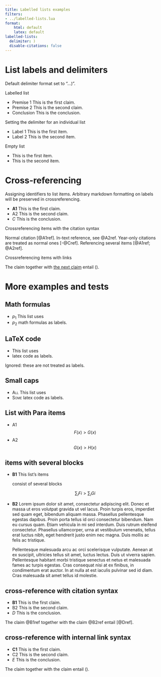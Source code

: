 ```yaml
---
title: Labelled lists examples
filters:
- ../labelled-lists.lua
format:
    html: default
    latex: default
labelled-lists:
  delimiter: )
  disable-citations: false
---
```


# List labels and delimiters

Default delimiter format set to  "...)".

Labelled list

* [Premise 1]{} This is the first claim.
* [Premise 2]{} This is the second claim.
* [Conclusion]{} This is the conclusion.

Setting the delimiter for an individual list

* [Label 1]{delimiter='**%1**'} This is the first item.
* [Label 2]{} This is the second item.

Empty list

* []{delimiter=''} This is the first item.
* []{} This is the second item.

# Cross-referencing

Assigning identifiers to list items. Arbitrary markdown formatting on
labels will be preserved in crossreferencing.

* [**A1**]{#A1ref} This is the first claim.
* [A2]{#A2ref} This is the second claim.
* [*C*]{#Cref} This is the conclusion.

Crossreferencing items with the citation syntax

Normal citation [@A1ref]. In-text reference, see @A2ref. Year-only
citations are treated as normal ones [-@Cref]. Referencing several
items [@A1ref; @A2ref].

Crossreferencing items with links

The claim [](#A1ref) together with [the next claim](#A2ref) 
entail ([](#Cref)).

# More examples and tests

## Math formulas

* [$p_1$]{} This list uses
* [$p_2$]{} math formulas as labels.

## LaTeX code

* [\textbf{a}]{} This list uses
* [\textbf{b}]{} latex code as labels.

Ignored: these are not treated as labels.

## Small caps

* [[All]{.smallcaps}]{} This list uses
* [[Some]{.smallcaps}]{} latex code as labels.

## List with Para items

* [A1]{} $$F(x) > G(x)$$
* [A2]{} $$G(x) > H(x)$$

## items with several blocks

* [**B1**]{} This list's items

    consist of several blocks

    $$\sum_i Fi > \sum_i Gi$$

* [**B2**]{} Lorem ipsum dolor sit amet, consectetur adipiscing elit. Donec et
  massa ut eros volutpat gravida ut vel lacus. Proin turpis eros, imperdiet sed
  quam eget, bibendum aliquam massa. Phasellus pellentesque egestas dapibus.
  Proin porta tellus id orci consectetur bibendum. Nam eu cursus quam. Etiam
  vehicula in mi sed interdum. Duis rutrum eleifend consectetur. Phasellus
  ullamcorper, urna at vestibulum venenatis, tellus erat luctus nibh, eget
  hendrerit justo enim nec magna. Duis mollis ac felis ac tristique.

  Pellentesque malesuada arcu ac orci scelerisque vulputate. Aenean at ex
  suscipit, ultricies tellus sit amet, luctus lectus. Duis ut viverra sapien.
  Pellentesque habitant morbi tristique senectus et netus et malesuada fames ac
  turpis egestas. Cras consequat nisi at ex finibus, in condimentum erat auctor.
  In at nulla at est iaculis pulvinar sed id diam. Cras malesuada sit amet tellus id molestie.

## cross-reference with citation syntax

* [**B1**]{#B1ref} This is the first claim.
* [B2]{#B2ref} This is the second claim.
* [*D*]{#Dref} This is the conclusion.

The claim @B1ref together with the claim @B2ref 
entail [@Dref].

## cross-reference with internal link syntax

* [**C1**]{#C1ref} This is the first claim.
* [C2]{#C2ref} This is the second claim.
* [*E*]{#Eref} This is the conclusion.

The claim [](#C1ref) together with the claim [](#C2ref) 
entail ([](#Eref)).

